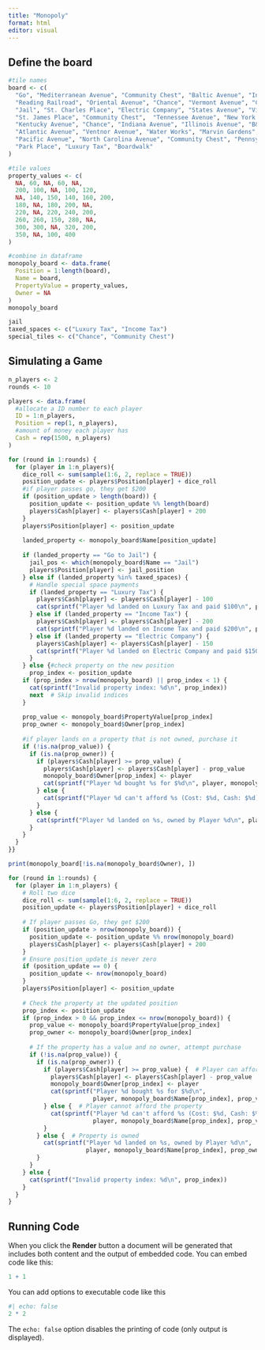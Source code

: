 ```yaml
---
title: "Monopoly"
format: html
editor: visual
---
```


## Define the board

```r
#tile names
board <- c(
  "Go", "Mediterranean Avenue", "Community Chest", "Baltic Avenue", "Income Tax",
  "Reading Railroad", "Oriental Avenue", "Chance", "Vermont Avenue", "Connecticut Avenue",
  "Jail", "St. Charles Place", "Electric Company", "States Avenue", "Virginia Avenue", "Pennsylvania Railroad",
  "St. James Place", "Community Chest",  "Tennessee Avenue", "New York Avenue", "Free Parking",
  "Kentucky Avenue", "Chance", "Indiana Avenue", "Illinois Avenue", "B&O Railroad",
  "Atlantic Avenue", "Ventnor Avenue", "Water Works", "Marvin Gardens", "Go to Jail",
  "Pacific Avenue", "North Carolina Avenue", "Community Chest", "Pennsylvania Avenue", "Short Line Railroad", "Chance",
  "Park Place", "Luxury Tax", "Boardwalk"
)

#tile values
property_values <- c(
  NA, 60, NA, 60, NA,
  200, 100, NA, 100, 120,
  NA, 140, 150, 140, 160, 200,
  180, NA, 180, 200, NA,
  220, NA, 220, 240, 200,
  260, 260, 150, 280, NA,
  300, 300, NA, 320, 200,
  350, NA, 100, 400
)

#combine in dataframe
monopoly_board <- data.frame(
  Position = 1:length(board),
  Name = board,
  PropertyValue = property_values,
  Owner = NA
)
monopoly_board

jail
taxed_spaces <- c("Luxury Tax", "Income Tax")
special_tiles <- c("Chance", "Community Chest")
```

## Simulating a Game

```r
n_players <- 2
rounds <- 10

players <- data.frame(
  #allocate a ID number to each player
  ID = 1:n_players,
  Position = rep(1, n_players),
  #amount of money each player has
  Cash = rep(1500, n_players)
)

for (round in 1:rounds) {
  for (player in 1:n_players){
    dice_roll <- sum(sample(1:6, 2, replace = TRUE))
    position_update <- players$Position[player] + dice_roll
    #if player passes go, they get $200
    if (position_update > length(board)) {
      position_update <- position_update %% length(board)
      players$Cash[player] <- players$Cash[player] + 200
    }
    players$Position[player] <- position_update
    
    landed_property <- monopoly_board$Name[position_update]
    
    if (landed_property == "Go to Jail") {
      jail_pos <- which(monopoly_board$Name == "Jail")
      players$Position[player] <- jail_position
    } else if (landed_property %in% taxed_spaces) {
      # Handle special space payments
      if (landed_property == "Luxury Tax") {
        players$Cash[player] <- players$Cash[player] - 100
        cat(sprintf("Player %d landed on Luxury Tax and paid $100\n", player))
      } else if (landed_property == "Income Tax") {
        players$Cash[player] <- players$Cash[player] - 200
        cat(sprintf("Player %d landed on Income Tax and paid $200\n", player))
      } else if (landed_property == "Electric Company") {
        players$Cash[player] <- players$Cash[player] - 150
        cat(sprintf("Player %d landed on Electric Company and paid $150\n", player))
      }
    } else {#check property on the new position
      prop_index <- position_update
    if (prop_index > nrow(monopoly_board) || prop_index < 1) {
      cat(sprintf("Invalid property index: %d\n", prop_index))
      next  # Skip invalid indices
    }
    
    prop_value <- monopoly_board$PropertyValue[prop_index]
    prop_owner <- monopoly_board$Owner[prop_index]
    
    #if player lands on a property that is not owned, purchase it
    if (!is.na(prop_value)) {
      if (is.na(prop_owner)) {
        if (players$Cash[player] >= prop_value) {
          players$Cash[player] <- players$Cash[player] - prop_value
          monopoly_board$Owner[prop_index] <- player
          cat(sprintf("Player %d bought %s for $%d\n", player, monopoly_board$Name[prop_index], prop_value))
        } else {
          cat(sprintf("Player %d can't afford %s (Cost: $%d, Cash: $%d)\n", player, monopoly_board$Name[prop_index], prop_value, players$Cash[player]))
        }
      } else {
        cat(sprintf("Player %d landed on %s, owned by Player %d\n", player, monopoly_board$Name[prop_index], prop_owner))
      }
    }
  }
}}

print(monopoly_board[!is.na(monopoly_board$Owner), ])
```

```r
for (round in 1:rounds) {
  for (player in 1:n_players) {
    # Roll two dice
    dice_roll <- sum(sample(1:6, 2, replace = TRUE))
    position_update <- players$Position[player] + dice_roll
    
    # If player passes Go, they get $200
    if (position_update > nrow(monopoly_board)) {
      position_update <- position_update %% nrow(monopoly_board)
      players$Cash[player] <- players$Cash[player] + 200
    }
    # Ensure position_update is never zero
    if (position_update == 0) {
      position_update <- nrow(monopoly_board)
    }
    players$Position[player] <- position_update
    
    # Check the property at the updated position
    prop_index <- position_update
    if (prop_index > 0 && prop_index <= nrow(monopoly_board)) {
      prop_value <- monopoly_board$PropertyValue[prop_index]
      prop_owner <- monopoly_board$Owner[prop_index]
      
      # If the property has a value and no owner, attempt purchase
      if (!is.na(prop_value)) {
        if (is.na(prop_owner)) {
          if (players$Cash[player] >= prop_value) {  # Player can afford
            players$Cash[player] <- players$Cash[player] - prop_value
            monopoly_board$Owner[prop_index] <- player
            cat(sprintf("Player %d bought %s for $%d\n", 
                        player, monopoly_board$Name[prop_index], prop_value))
          } else {  # Player cannot afford the property
            cat(sprintf("Player %d can't afford %s (Cost: $%d, Cash: $%d)\n", 
                        player, monopoly_board$Name[prop_index], prop_value, players$Cash[player]))
          }
        } else {  # Property is owned
          cat(sprintf("Player %d landed on %s, owned by Player %d\n", 
                      player, monopoly_board$Name[prop_index], prop_owner))
        }
      }
    } else {
      cat(sprintf("Invalid property index: %d\n", prop_index))
    }
  }
}
```

## Running Code

When you click the **Render** button a document will be generated that includes both content and the output of embedded code. You can embed code like this:

```r
1 + 1
```

You can add options to executable code like this

```r
#| echo: false
2 * 2
```

The `echo: false` option disables the printing of code (only output is displayed).
